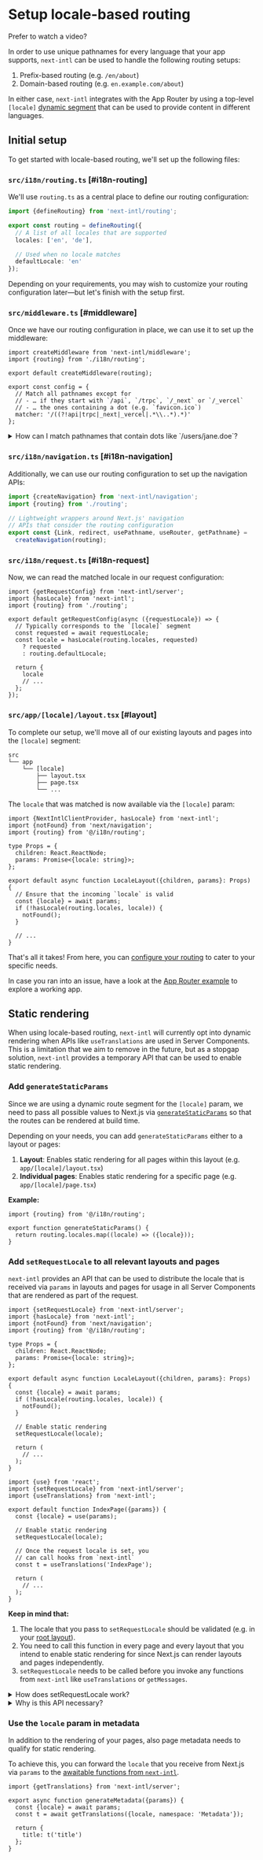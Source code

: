 
# Setup locale-based routing

Prefer to watch a video?

<CourseVideoBanner
  className="mt-2"
  href="https://learn.next-intl.dev/chapters/06-routing/01-setup"
  title="Routing setup"
/>

In order to use unique pathnames for every language that your app supports, `next-intl` can be used to handle the following routing setups:

1. Prefix-based routing (e.g. `/en/about`)
2. Domain-based routing (e.g. `en.example.com/about`)

In either case, `next-intl` integrates with the App Router by using a top-level `[locale]` [dynamic segment](https://nextjs.org/docs/app/building-your-application/routing/dynamic-routes) that can be used to provide content in different languages.

## Initial setup

To get started with locale-based routing, we'll set up the following files:

<Steps>

### `src/i18n/routing.ts` [#i18n-routing]

We'll use `routing.ts` as a central place to define our routing configuration:

```ts filename="src/i18n/routing.ts"
import {defineRouting} from 'next-intl/routing';

export const routing = defineRouting({
  // A list of all locales that are supported
  locales: ['en', 'de'],

  // Used when no locale matches
  defaultLocale: 'en'
});
```

Depending on your requirements, you may wish to customize your routing configuration later—but let's finish with the setup first.

### `src/middleware.ts` [#middleware]

Once we have our routing configuration in place, we can use it to set up the middleware:

```tsx filename="src/middleware.ts"
import createMiddleware from 'next-intl/middleware';
import {routing} from './i18n/routing';

export default createMiddleware(routing);

export const config = {
  // Match all pathnames except for
  // - … if they start with `/api`, `/trpc`, `/_next` or `/_vercel`
  // - … the ones containing a dot (e.g. `favicon.ico`)
  matcher: '/((?!api|trpc|_next|_vercel|.*\\..*).*)'
};
```

<Details id="middleware-matcher-dots">
  <summary>How can I match pathnames that contain dots like `/users/jane.doe`?</summary>

If you have pathnames where dots are expected, you can match them with explicit entries:

```tsx filename="src/middleware.ts" {10,11}
// ...

export const config = {
  matcher: [
    // Match all pathnames except for
    // - … if they start with `/api`, `/trpc`, `/_next` or `/_vercel`
    // - … the ones containing a dot (e.g. `favicon.ico`)
    '/((?!api|trpc|_next|_vercel|.*\\..*).*)',

    // Match all pathnames within `{/:locale}/users`
    '/([\\w-]+)?/users/(.+)'
  ]
};
```

This will match e.g. `/users/jane.doe`, also optionally with a locale prefix.

</Details>

### `src/i18n/navigation.ts` [#i18n-navigation]

Additionally, we can use our routing configuration to set up the navigation APIs:

```ts filename="src/i18n/navigation.ts"
import {createNavigation} from 'next-intl/navigation';
import {routing} from './routing';

// Lightweight wrappers around Next.js' navigation
// APIs that consider the routing configuration
export const {Link, redirect, usePathname, useRouter, getPathname} =
  createNavigation(routing);
```

### `src/i18n/request.ts` [#i18n-request]

Now, we can read the matched locale in our request configuration:

```tsx filename="src/i18n/request.ts"
import {getRequestConfig} from 'next-intl/server';
import {hasLocale} from 'next-intl';
import {routing} from './routing';

export default getRequestConfig(async ({requestLocale}) => {
  // Typically corresponds to the `[locale]` segment
  const requested = await requestLocale;
  const locale = hasLocale(routing.locales, requested)
    ? requested
    : routing.defaultLocale;

  return {
    locale
    // ...
  };
});
```

### `src/app/[locale]/layout.tsx` [#layout]

To complete our setup, we'll move all of our existing layouts and pages into the `[locale]` segment:

```
src
└── app
    └── [locale]
        ├── layout.tsx
        ├── page.tsx
        └── ...
```

The `locale` that was matched is now available via the `[locale]` param:

```tsx filename="app/[locale]/layout.tsx"
import {NextIntlClientProvider, hasLocale} from 'next-intl';
import {notFound} from 'next/navigation';
import {routing} from '@/i18n/routing';

type Props = {
  children: React.ReactNode;
  params: Promise<{locale: string}>;
};

export default async function LocaleLayout({children, params}: Props) {
  // Ensure that the incoming `locale` is valid
  const {locale} = await params;
  if (!hasLocale(routing.locales, locale)) {
    notFound();
  }

  // ...
}
```

</Steps>

That's all it takes! From here, you can [configure your routing](/docs/routing/configuration) to cater to your specific needs.

In case you ran into an issue, have a look at the [App Router example](/examples#app-router) to explore a working app.

## Static rendering

When using locale-based routing, `next-intl` will currently opt into dynamic rendering when APIs like `useTranslations` are used in Server Components. This is a limitation that we aim to remove in the future, but as a stopgap solution, `next-intl` provides a temporary API that can be used to enable static rendering.

<Steps>

### Add `generateStaticParams`

Since we are using a dynamic route segment for the `[locale]` param, we need to pass all possible values to Next.js via [`generateStaticParams`](https://nextjs.org/docs/app/api-reference/functions/generate-static-params) so that the routes can be rendered at build time.

Depending on your needs, you can add `generateStaticParams` either to a layout or pages:

1. **Layout**: Enables static rendering for all pages within this layout (e.g. `app/[locale]/layout.tsx`)
2. **Individual pages**: Enables static rendering for a specific page (e.g. `app/[locale]/page.tsx`)

**Example:**

```tsx
import {routing} from '@/i18n/routing';

export function generateStaticParams() {
  return routing.locales.map((locale) => ({locale}));
}
```

### Add `setRequestLocale` to all relevant layouts and pages

`next-intl` provides an API that can be used to distribute the locale that is received via `params` in layouts and pages for usage in all Server Components that are rendered as part of the request.

```tsx filename="app/[locale]/layout.tsx"
import {setRequestLocale} from 'next-intl/server';
import {hasLocale} from 'next-intl';
import {notFound} from 'next/navigation';
import {routing} from '@/i18n/routing';

type Props = {
  children: React.ReactNode;
  params: Promise<{locale: string}>;
};

export default async function LocaleLayout({children, params}: Props) {
  const {locale} = await params;
  if (!hasLocale(routing.locales, locale)) {
    notFound();
  }

  // Enable static rendering
  setRequestLocale(locale);

  return (
    // ...
  );
}
```

```tsx filename="app/[locale]/page.tsx"
import {use} from 'react';
import {setRequestLocale} from 'next-intl/server';
import {useTranslations} from 'next-intl';

export default function IndexPage({params}) {
  const {locale} = use(params);

  // Enable static rendering
  setRequestLocale(locale);

  // Once the request locale is set, you
  // can call hooks from `next-intl`
  const t = useTranslations('IndexPage');

  return (
    // ...
  );
}
```

**Keep in mind that:**

1. The locale that you pass to `setRequestLocale` should be validated (e.g. in your [root layout](#layout)).
2. You need to call this function in every page and every layout that you intend to enable static rendering for since Next.js can render layouts and pages independently.
3. `setRequestLocale` needs to be called before you invoke any functions from `next-intl` like `useTranslations` or `getMessages`.

<Details id="setrequestlocale-implementation">
<summary>How does setRequestLocale work?</summary>

`next-intl` uses [`cache()`](https://react.dev/reference/react/cache) to create a mutable store that holds the current locale. By calling `setRequestLocale`, the current locale will be written to the store, making it available to all APIs that require the locale.

Note that the store is scoped to a request and therefore doesn't affect other requests that might be handled in parallel while a given request resolves asynchronously.

</Details>

<Details id="setrequestlocale-background">
<summary>Why is this API necessary?</summary>

Next.js currently doesn't provide an API to read route params like `locale` at arbitrary places in Server Components (see [`vercel/next.js`#58862](https://github.com/vercel/next.js/discussions/58862)). The `locale` is fundamental to all APIs provided by `next-intl`, therefore passing this as a prop throughout the tree doesn't stand out as particularly ergonomic.

Due to this, `next-intl` uses its middleware to attach an `x-next-intl-locale` header to the incoming request, holding the negotiated locale as a value. This technique allows the locale to be read at arbitrary places via `headers().get('x-next-intl-locale')`.

However, the usage of `headers` opts the route into dynamic rendering.

By using `setRequestLocale`, you can provide the locale that is received in layouts and pages via `params` to `next-intl`. All APIs from `next-intl` can now read from this value instead of the header, enabling static rendering.

</Details>

### Use the `locale` param in metadata

In addition to the rendering of your pages, also page metadata needs to qualify for static rendering.

To achieve this, you can forward the `locale` that you receive from Next.js via `params` to the [awaitable functions from `next-intl`](/docs/environments/server-client-components#async-components).

```tsx filename="page.tsx"
import {getTranslations} from 'next-intl/server';

export async function generateMetadata({params}) {
  const {locale} = await params;
  const t = await getTranslations({locale, namespace: 'Metadata'});

  return {
    title: t('title')
  };
}
```

</Steps>
